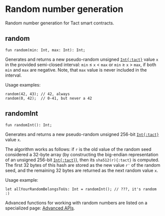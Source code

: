 # Random number generation


Random number generation for Tact smart contracts.

## random

```tact
fun random(min: Int, max: Int): Int;
```

Generates and returns a new pseudo-random unsigned [`Int{:tact}`][int] value `x` in the provided semi-closed interval: `min` $≤$ `x` $<$ `max` or `min` $≥$ `x` $>$ `max`, if both `min` and `max` are negative. Note, that `max` value is never included in the interval.

Usage examples:

```tact
random(42, 43); // 42, always
random(0, 42);  // 0-41, but never a 42
```

## randomInt

```tact
fun randomInt(): Int;
```

Generates and returns a new pseudo-random unsigned $256$-bit [`Int{:tact}`][int] value `x`.

The algorithm works as follows: if `r` is the old value of the random seed considered a $32$-byte array (by constructing the big-endian representation of an unsigned $256$-bit [`Int{:tact}`][int]), then its `sha512(r){:tact}` is computed. The first $32$ bytes of this hash are stored as the new value `r'` of the random seed, and the remaining $32$ bytes are returned as the next random value `x`.

Usage example:

```tact
let allYourRandomBelongsToUs: Int = randomInt(); // ???, it's random :)
```

<Callout type="warning" emoji="⚠️">

  Advanced functions for working with random numbers are listed on a specialized page: [Advanced APIs](/ref/api-advanced).

</Callout>

[int]: /book/integers
